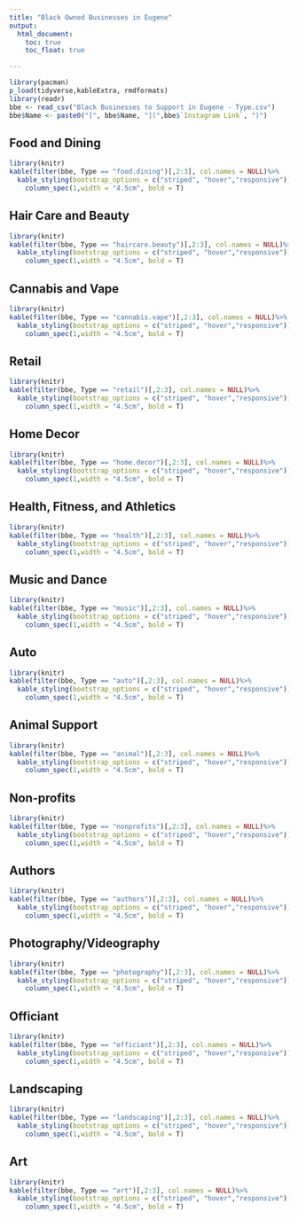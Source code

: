 ```yaml
---
title: "Black Owned Businesses in Eugene"
output:
  html_document:
    toc: true
    toc_float: true

---
```

```r
library(pacman)
p_load(tidyverse,kableExtra, rmdformats)
library(readr)
bbe <- read_csv("Black Businesses to Support in Eugene - Type.csv")
bbe$Name <- paste0("[", bbe$Name, "](",bbe$`Instagram Link`, ")")
```

## **Food and Dining**
```r
library(knitr)
kable(filter(bbe, Type == "food.dining")[,2:3], col.names = NULL)%>%
  kable_styling(bootstrap_options = c("striped", "hover","responsive"))%>%
    column_spec(1,width = "4.5cm", bold = T)
```

## **Hair Care and Beauty**
```r
library(knitr)
kable(filter(bbe, Type == "haircare.beauty")[,2:3], col.names = NULL)%>%
  kable_styling(bootstrap_options = c("striped", "hover","responsive"))%>%
    column_spec(1,width = "4.5cm", bold = T)

```

## **Cannabis and Vape**
```r
library(knitr)
kable(filter(bbe, Type == "cannabis.vape")[,2:3], col.names = NULL)%>%
  kable_styling(bootstrap_options = c("striped", "hover","responsive"))%>%
    column_spec(1,width = "4.5cm", bold = T)

```

## **Retail**
```r
library(knitr)
kable(filter(bbe, Type == "retail")[,2:3], col.names = NULL)%>%
  kable_styling(bootstrap_options = c("striped", "hover","responsive"))%>%
    column_spec(1,width = "4.5cm", bold = T)

```

## **Home Decor**
```r
library(knitr)
kable(filter(bbe, Type == "home.decor")[,2:3], col.names = NULL)%>%
  kable_styling(bootstrap_options = c("striped", "hover","responsive"))%>%
    column_spec(1,width = "4.5cm", bold = T)
```

## **Health, Fitness, and Athletics**
```r
library(knitr)
kable(filter(bbe, Type == "health")[,2:3], col.names = NULL)%>%
  kable_styling(bootstrap_options = c("striped", "hover","responsive"))%>%
    column_spec(1,width = "4.5cm", bold = T)

```

## **Music and Dance**
```r
library(knitr)
kable(filter(bbe, Type == "music")[,2:3], col.names = NULL)%>%
  kable_styling(bootstrap_options = c("striped", "hover","responsive"))%>%
    column_spec(1,width = "4.5cm", bold = T)

```

## **Auto**
```r
library(knitr)
kable(filter(bbe, Type == "auto")[,2:3], col.names = NULL)%>%
  kable_styling(bootstrap_options = c("striped", "hover","responsive"))%>%
    column_spec(1,width = "4.5cm", bold = T)

```

## **Animal Support**
```r
library(knitr)
kable(filter(bbe, Type == "animal")[,2:3], col.names = NULL)%>%
  kable_styling(bootstrap_options = c("striped", "hover","responsive"))%>%
    column_spec(1,width = "4.5cm", bold = T)

```

## **Non-profits**
```r
library(knitr)
kable(filter(bbe, Type == "nonprofits")[,2:3], col.names = NULL)%>%
  kable_styling(bootstrap_options = c("striped", "hover","responsive"))%>%
    column_spec(1,width = "4.5cm", bold = T)

```

## **Authors**
```r
library(knitr)
kable(filter(bbe, Type == "authors")[,2:3], col.names = NULL)%>%
  kable_styling(bootstrap_options = c("striped", "hover","responsive"))%>%
    column_spec(1,width = "4.5cm", bold = T)

```

## **Photography/Videography**
```r
library(knitr)
kable(filter(bbe, Type == "photography")[,2:3], col.names = NULL)%>%
  kable_styling(bootstrap_options = c("striped", "hover","responsive"))%>%
    column_spec(1,width = "4.5cm", bold = T)

```

## **Officiant**
```r
library(knitr)
kable(filter(bbe, Type == "officiant")[,2:3], col.names = NULL)%>%
  kable_styling(bootstrap_options = c("striped", "hover","responsive"))%>%
    column_spec(1,width = "4.5cm", bold = T)

```

## **Landscaping**
```r
library(knitr)
kable(filter(bbe, Type == "landscaping")[,2:3], col.names = NULL)%>%
  kable_styling(bootstrap_options = c("striped", "hover","responsive"))%>%
    column_spec(1,width = "4.5cm", bold = T)

```

## **Art**
```r
library(knitr)
kable(filter(bbe, Type == "art")[,2:3], col.names = NULL)%>%
  kable_styling(bootstrap_options = c("striped", "hover","responsive"))%>%
    column_spec(1,width = "4.5cm", bold = T)

```